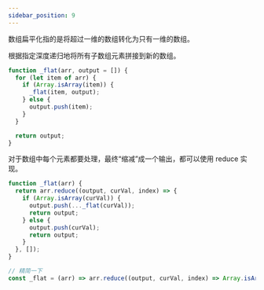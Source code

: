 ```yaml
---
sidebar_position: 9
---
```


数组扁平化指的是将超过一维的数组转化为只有一维的数组。

根据指定深度递归地将所有子数组元素拼接到新的数组。

```javascript title="递归实现"
function _flat(arr, output = []) {
  for (let item of arr) {
    if (Array.isArray(item)) {
      _flat(item, output);
    } else {
      output.push(item);
    }
  }

  return output;
}
```

对于数组中每个元素都要处理，最终“缩减”成一个输出，都可以使用 reduce 实现。

```javascript title="reduce实现"
function _flat(arr) {
  return arr.reduce((output, curVal, index) => {
    if (Array.isArray(curVal)) {
      output.push(..._flat(curVal));
      return output;
    } else {
      output.push(curVal);
      return output;
    }
  }, []);
}

// 精简一下
const _flat = (arr) => arr.reduce((output, curVal, index) => Array.isArray(curVal) ? [...output, ..._flat(curVal)] : [...output, curVal], []);
```
